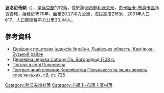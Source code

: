 {{coord|50|8|36|N|24|36|29|E|scale:100000|display=title}}

'''波洛尼奇納'''（{{lang-uk|Полонична}}），是[[烏克蘭|烏克蘭]]的村落，位於該國西部[[利沃夫州|利沃夫州]]，由[[卡緬卡-布濟卡區|卡緬卡-布濟卡區]]負責管轄，始建於1570年，面積20.27平方公里，海拔高度216米，2001年人口617，人口密度每平方公里30.44人。

==參考資料==
*[http://www.uaidx.com/13/287/index Довідник поштових індексів України. Львівська область. Кам'янка-Бузький район] {{Wayback|url=http://www.uaidx.com/13/287/index |date=20160909184945 }}
* [http://decerkva.org.ua/2kambuzP.html Деревяна церква Собору Пр. Богородиці 1728 р.]{{dead link|date=2018年3月 |bot=InternetArchiveBot |fix-attempted=yes }}
* [http://weather.in.ua/ua/l'vovskaja/21145 Погода в селі Полонична] {{Wayback|url=http://weather.in.ua/ua/l%27vovskaja/21145 |date=20111221154747 }}
* [http://dir.icm.edu.pl/pl/Slownik_geograficzny/Tom_VIII/725 Географічний словник Королівства Польського та інших земель слов'янських, т.8, ст. 725] {{Wayback|url=http://dir.icm.edu.pl/pl/Slownik_geograficzny/Tom_VIII/725 |date=20160307200731 }}

{{DEFAULTSORT:Полонична}}
[[Category:利沃夫州村落|Category:利沃夫州村落]]
[[Category:卡緬卡-布濟卡區村落|Category:卡緬卡-布濟卡區村落]]


{{Lviv-geo-stub}}